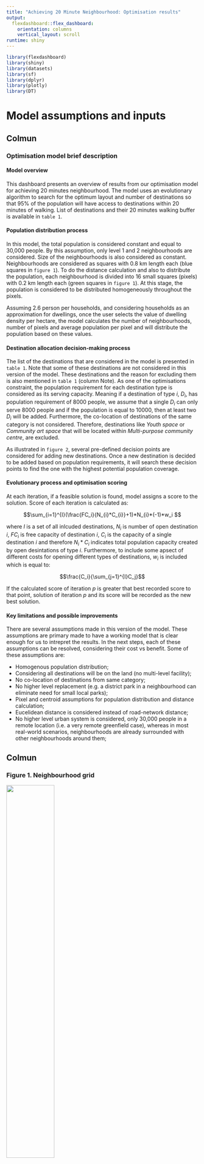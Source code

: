 ```yaml
---
title: "Achieving 20 Minute Neighbourhood: Optimisation results"
output: 
  flexdashboard::flex_dashboard:
    orientation: columns
    vertical_layout: scroll
runtime: shiny
---
```


```r
library(flexdashboard)
library(shiny)
library(datasets)
library(sf)
library(dplyr)
library(plotly)
library(DT)
```


Model assumptions and inputs
======================================================================

Colmun {data-width=550}
-----------------------------------------------------------------------

### **Optimisation model brief description**

#### Model overview

This dashboard presents an overview of results from our optimisation model for achieving 20 minutes neighbourhood. 
The model uses an evolutionary algorithm to search for the optimum layout and number of destinations so that 95% of the population will have access to destinations within 20 minutes of walking. List of destinations and their 20 minutes walking buffer is available in `table 1`.

#### Population distribution process

In this model, the total population is considered constant and equal to 30,000 people. By this assumption, only level 1 and 2 neighbourhoods are considered. Size of the neighbourhoods is also considered as constant. Neighbourhoods are considered as squares with 0.8 km length each (blue squares in `figure 1`). To do the distance calculation and also to distribute the population, each neighbourhood is divided into 16 small squares (pixels) with 0.2 km length each (green squares in `figure 1`). At this stage, the population is considered to be distributed homogeneously throughout the pixels. 

Assuming 2.6 person per households, and considering households as an approximation for dwellings, once the user selects the value of dwelling density per hectare, the model calculates the number of neighbourhoods, number of pixels and average population per pixel and will distribute the population based on these values. 

#### Destination allocation decision-making process

The list of the destinations that are considered in the model is presented in `table 1`. Note that some of these destinations are not considered in this version of the model. These destinations and the reason for excluding them is also mentioned in `table 1` (column Note). 
As one of the optimisations constraint, the population requirement for each destination type is considered as its serving capacity. Meaning if a destination of type *i*, *D~i~*, has population requirement of 8000 people, we assume that a single *D~i~* can only serve 8000 people and if the population is equal to 10000, then at least two *D~i~* will be added.
Furthermore, the co-location of destinations of the same category is not considered. Therefore, destinations like *Youth space* or *Community art space* that will be located within *Multi-purpose community centre*, are excluded. 

As illustrated in `figure 2`, several pre-defined decision points are considered for adding new destinations. Once a new destination is decided to be added based on population requirements, it will search these decision points to find the one with the highest potential population coverage. 

#### Evolutionary process and optimisation scoring

At each iteration, if a feasible solution is found, model assigns a score to the solution. Score of each iteration is calculated as:


$$\sum_{i=1}^{I}(\frac{FC_i}{N_{i}*C_{i}}+1)*N_{i}*(-1)*w_i $$

where $I$ is a set of all inlcuded destinations, $N_i$ is number of open destination $i$, $FC_i$ is free capacity of destination $i$, $C_i$ is the capacity of a single destination $i$ and therefore $N_{i}*C_{i}$ indicates total population capacity created by open desintations of type $i$. Furthermore, to include some apsect of different costs for opening different types of destinations, $w_i$ is included which is equal to:

$$\frac{C_i}{\sum_{j=1}^{I}C_j}$$

If the calculated score of iteration $p$ is greater that best recorded score to that point, solution of iteration $p$ and its score will be recorded as the new best solution. 

#### Key limitations and possible improvements

There are several assumptions made in this version of the model. These assumptions are primary made to have a working model that is clear enough for us to intrepret the results. In the next steps, each of these assumptions can be resolved, considering their cost vs benefit. Some of these assumptions are:

- Homogenous population distribution;
- Considering all destinations will be on the land (no multi-level facility);
- No co-location of destinations from same category;
- No higher level replacement (e.g. a district park in a neighbourhood can eliminate need for small local parks);
- Pixel and centroid assumptions for population distribution and distance calculation;
- Eucelidean distance is considered instead of road-network distance;
- No higher level urban system is considered, only 30,000 people in a remote location (i.e. a very remote greenfield case), whereas in most real-world scenarios, neighbourhoods are already surrounded with other neighbourhoods around them;


Colmun {.tabset data-width=450}
-----------------------------------------------------------------------

### **Figure 1. Neighbourhood grid**

 ![](grid_plain.png){#id .class width=50% height=50%}



### **Figure 2. Neighbourhood grid**

![](grid_points.png){#id .class width=50% height=50%}


### **Table 1. Destinations and their attributes**

```r
df_destinations <- read.csv("./inputs/destinations_HLC.csv")

df_destinations_to_show <-  read.csv("./inputs/destinations_HLC_For_Dashboard.csv")

df_destinations_to_show <- df_destinations_to_show %>%
                      dplyr::select("ID" = id, "Name" = name, "Category" = category, "Land requirement (sq.km)" = land_req_sqkm, "Provision/Population" = pop_req, "Service specific buffer (km)" =  dist_in_20_min, Note)

datatable(df_destinations_to_show, extensions = 'Buttons',
            options = list(
              dom = 'Blfrtip',
              buttons = c('copy','csv','excel','pdf','print'),
              scrollY = 600,
              scroller = TRUE,
              lengthMenu = list(c(10,25,50,-1), c(10,25,50, "All"))
              )
          )

```


Overall results
======================================================================

Column {.sidebar}
-----------------------------------------------------------------------

### Page overview:

This page includes optimisation results for all destinations for different dwelling density.Results in this page are based on the selected dwelling density. You can change the density using this slider:

```r
sliderInput("dwelling_density", label = "Dwelling Density:",
            min= 15, max = 55, value = 25, step = 2.5)

```

`Figure 3` shows population (green pixels), neighbourhoods with population (green circles) and destination (orange circles) distribution on the grid network for different level of dwelling density. The size of destination circles in `figure 3` indicates number of destinations in that location and the amount of land occupied by them. Population distribution and destination selection points are as illustrated in `figure 1 and 2`. `Figure 4` shows how optimisation score changes by increasing dwelling density. List of destinations that the model decided to open and some of their details are available in `table 2`.



```r
input_dir <- "./outputs/RUN25_ToServer/"
decisions <- read.csv(paste(input_dir, "combined_decision.csv", sep = ""))
nbhds <- read.csv(paste(input_dir, "combined_nbhds.csv", sep = ""))
pxls <- read.csv(paste(input_dir, "combined_pxls.csv", sep = ""))



for(dec in 1:nrow(decisions)){
  decisions$name[dec] <- df_destinations$name[which(df_destinations$dest_type_id == decisions$dest_type_id[dec])] %>%
    as.character()
  decisions$land_req[dec] <- df_destinations$land_req_sqkm[which(df_destinations$dest_type_id == decisions$dest_type_id[dec])]
}


df_deci <- reactive({
    decisions %>% 
      filter(density == input$dwelling_density)
})

df_nbhd <- reactive({
  nbhds %>% 
    filter(density == input$dwelling_density)
})

df_pxl <- reactive({
  pxls %>% 
    filter(density == input$dwelling_density)
})


```

Colmun
-----------------------------------------------------------------------

### **Figure 3: Neighbourhoods and destinations distribution**

```r
#

renderPlotly({
  #deci_file <- paste(input_dir, "output_decision_D15.csv", sep = "")

  #nbhd_file <- paste(input_dir, "init_nbhd_D15.csv", sep = "")
  
  #df_deci <- read.csv(deci_file)
  
  df_deci_this <- st_as_sf(df_deci(), coords = c("x", "y"))
  
  df_nbhd_this <- st_as_sf(df_nbhd(), coords = c("x", "y"))

  df_pxl_this <- st_as_sf(df_pxl(), coords = c("x", "y"))
  
  df_deci_this <- df_deci_this %>%
    filter(num_open >0 ) %>%
    select(loc_id,dest_type_id, name, num_open, land_req, geometry) %>%
    group_by(loc_id) %>%
    summarise(Destinations = paste(name, " = ", num_open, sep = "", collapse = "\n"), 
              num_open_t = sum(num_open), 
              land = sum(num_open*land_req))
    #mutate()
  
  
  df_deci_this <- df_deci_this %>%
    mutate(radius = (land/max(land))*0.2)
  
  df_deci_buffered <- df_deci_this %>% st_buffer(ifelse(df_deci_this$radius > 0.03,df_deci_this$radius, 0.03) )
  df_nbhd_buffered <- st_buffer(df_nbhd_this, 0.4) %>%
                        mutate(Population = pop) %>%
                        mutate(HasPopulation = ifelse(pop > 0 , "Neighbourhood with population", "Empty neighbourhood"))
  
  # Square from centroids:
  for(i in 1:nrow(df_pxl_this)){
    pxl_centre <- st_geometry(df_pxl_this)[i]
    top_right <- pxl_centre + c( 0.1, 0.1)
    top_left <- pxl_centre + c(-0.1 , 0.1)
    buttom_right <- pxl_centre + c(0.1, -0.1)
    bottom_left <- pxl_centre + c(-0.1, -0.1)
    df_pxl_this$geometry[i] <- st_convex_hull(st_combine(c(top_left, top_right, bottom_left, buttom_right)))
  }
  
  
  df_pxl_buffered <- df_pxl_this %>%
                        mutate(HasPopulation = ifelse(pop > 0 , "Neighbourhood with population", "Empty neighbourhood"))
  
  
    q <- ggplot() +
    theme(panel.grid.major = element_blank(),
          panel.grid.minor = element_blank(), 
          legend.position = "none",
          plot.title = element_text(family = "Helvetica", face = "bold", size = (12)))  +
    geom_sf(data = df_pxl_buffered, alpha = 0.8, aes(fill = HasPopulation, colour = HasPopulation)) +
    scale_colour_manual(values = c("gray22", "gray22")) +
    scale_fill_manual(values = c("gray77", "aquamarine3"), guide = FALSE) + 
    geom_vline(xintercept=c(-2,-1.2,-0.4,0.4,1.2,2), color="#0072B2", size=0.5) +
    geom_hline(yintercept=c(-2,-1.2,-0.4,0.4,1.2,2), color="#0072B2", size=0.5) +
    geom_vline(xintercept=c(-1.8,-1.6,-1.4,-1.0,-0.8,-0.6,-0.2,0,0.2,0.6,0.8,1.0,1.4,1.6,1.8), color="#009E73", size=0.3, linetype="dotted") +
    geom_hline(yintercept=c(-1.8,-1.6,-1.4,-1.0,-0.8,-0.6,-0.2,0,0.2,0.6,0.8,1.0,1.4,1.6,1.8), color="#009E73", size=0.3, linetype="dotted") +
    geom_sf(data = df_deci_buffered, color = "sienna4", fill = "sienna2", aes(label = Destinations))
   
  q %>% ggplotly(tooltip = c("label"))   
  #q %>% ggplotly(tooltip = "text") %>% style(hoveron = "fill")
  
})

```


### **Figure 4: Score vs dwelling density**

```r

scores <- read.csv(paste(input_dir, "score_summary.csv", sep = ""))

q <- ggplot(scores, aes(x = density, y = score)) + geom_line() + geom_point(aes(text = paste('Score:\n', score)))

q %>% ggplotly(tooltip = "text")

```

Column
-----------------------------------------------------------------------

### Total number of open destinations

```r
renderValueBox({
  num_open_total <- df_deci() %>% group_by(density) %>% summarise( total_open = sum(num_open)) %>% select(total_open) %>% unlist()
  valueBox(num_open_total,
           icon = 'fa-city',
           href='#section-destination-specific-results')
  
})

```

### Percentage of free capacity

```r
renderGauge({
    pct_free_cap <- df_deci() %>% 
                        group_by(density) %>%
                        summarise( total_capacity = sum(total_pop_cap), unused_capacity = sum(remaining_pop_cap)) %>%
                        mutate(pct_free = 100*unused_capacity/total_capacity) %>%
                        select(pct_free) %>%
                        unlist() %>%
                        as.double() %>%
                        round(2)
    gauge(value = pct_free_cap,
          min = 0,
          max = 100,
          sectors = gaugeSectors(
            success = c(0, 40),
            warning = c(41, 60),
            danger = c(61, 100)
          ),
          symbol = '%',
          href='#section-destination-specific-results'
    )
    
})

```

> Click on the box to see destination specific results

### **Table 2: Overview of the optimimum solution**

```r
renderDataTable({

  table_to_show <- df_deci() %>%
    group_by(name) %>% 
    summarise(  'Number of open' = sum(num_open), 
                'Occupied land' = sum(num_open*land_req),
                'Service capacity' = sum(total_pop_cap),
                'Free capacity' = sum(remaining_pop_cap))
  
  datatable(table_to_show, extensions = 'Buttons',
            options = list(
              dom = 'Blfrtip',
              buttons = c('copy','csv','excel','pdf','print'),
              scrollY = 400,
              scroller = TRUE,
              lengthMenu = list(c(10,25,50,-1), c(10,25,50, "All"))
              )
            )  
})


```

Destination Specific Results
======================================================================

Column {.sidebar}
-----------------------------------------------------------------------

### Page overview:

This page includes optimisation results (same as `Overal results` page) for a selected destination. Use can select what destination specific output they want to have using this drop-down box:
```r

selectInput("destination_id", label = "Select a destination:",
            choices = c("Multi purpose community centre" = 1001,
                        "GP" = 1004,
                        "Dentist" = 1005,
                        "Preschool/3 year old activity group" = 1006,
                        "Childcare centre" = 1008,
                        "Government primary school" = 1009,
                        "Local park" = 1010,
                        "District sports facility" = 1011,
                        "Corner store/convenience store" = 1012,
                        "Local shops/local supermarke" = 1013,
                        "Speciality food destinations" = 1014,
                        "Regional suppermarket: major suppermarket" = 1015,
                        "Residential agedcare/retirement village/aged housing" = 2003,
                        "Community health centre" = 2004,
                        "Community health service organisations" = 2005,
                        "Maternal and child health centre" = 2006,
                        "Catholic primary school" = 2008,
                        "Government secondary school" = 2009,
                        "District park" = 2011,
                        "Lower order indoor recreational centre" = 2012,
                        "Lower order tennis courts" = 2013
                        ))
```

Also in addition to destination type, results in this page will change based on the selected dwelling density. You can change the density using this slider:

```r
sliderInput("dwelling_density_dest", label = "Dwelling Density:",
            min= 15, max = 55, value = 25, step = 2.5)


```


```r

input_dir_dest <- input_dir
decisions_dest <- read.csv(paste(input_dir_dest, "combined_decision.csv", sep = ""))
nbhds_dest <- read.csv(paste(input_dir_dest, "combined_nbhds.csv", sep = ""))
pxls_dest <- read.csv(paste(input_dir_dest, "combined_pxls.csv", sep = ""))

df_destinations_dest <- read.csv("./inputs/destinations_HLC.csv")

for(dec in 1:nrow(decisions_dest)){
  decisions_dest$name[dec] <- df_destinations_dest$name[which(df_destinations_dest$dest_type_id == decisions_dest$dest_type_id[dec])] %>%
    as.character()
  decisions_dest$land_req[dec] <- df_destinations_dest$land_req_sqkm[which(df_destinations_dest$dest_type_id == decisions_dest$dest_type_id[dec])]
}


df_deci_dest <- reactive({
    decisions_dest %>% 
      filter(density == input$dwelling_density_dest, dest_type_id == input$destination_id)
})

df_nbhd_dest <- reactive({
  nbhds_dest %>% 
    filter(density == input$dwelling_density_dest)
})

df_pxl_dest <- reactive({
  pxls_dest %>% 
    filter(density == input$dwelling_density_dest)
})

dest_counter <- reactive({
  decisions_dest %>% 
      filter(dest_type_id == input$destination_id) %>%
      group_by(density) %>%
      summarise(Number_of_Open_Destinations = sum(num_open)) %>%
      select(density, Number_of_Open_Destinations)
})

```


Colmun
-----------------------------------------------------------------------

### **Figure 5: Selected destination distribution**

```r
#

renderPlotly({
  #deci_file <- paste(input_dir, "output_decision_D15.csv", sep = "")

  #nbhd_file <- paste(input_dir, "init_nbhd_D15.csv", sep = "")
  
  #df_deci <- read.csv(deci_file)
  
  df_deci_dest_this <- st_as_sf(df_deci_dest(), coords = c("x", "y"))
  
  df_nbhd_dest_this <- st_as_sf(df_nbhd_dest(), coords = c("x", "y"))

  df_pxl_dest_this <- st_as_sf(df_pxl_dest(), coords = c("x", "y"))
  
  df_deci_dest_this <- df_deci_dest_this %>%
    filter(num_open >0 ) %>%
    select(loc_id,dest_type_id, name, num_open, land_req, geometry) %>%
    group_by(loc_id) %>%
    summarise(Name = name,
              Number_of_Open = sum(num_open),
              pct_open_t = sum(num_open)/sum(df_deci_dest_this$num_open), 
              land = sum(num_open*land_req))
    #mutate()
  
  
  df_deci_dest_this <- df_deci_dest_this %>%
    mutate(radius = pct_open_t)
  
  df_deci_dest_buffered <- df_deci_dest_this %>% st_buffer(ifelse(df_deci_dest_this$radius < 0.02, yes = 0.02, 
                                                                  no = ifelse(df_deci_dest_this$radius > 0.2, yes = 0.2, 
                                                                              no = df_deci_dest_this$radius)))
  df_nbhd_dest_buffered <- st_buffer(df_nbhd_dest_this, 0.4) %>%
                        mutate(Population = pop) %>%
                        mutate(HasPopulation = ifelse(pop > 0 , "Neighbourhood with population", "Empty neighbourhood"))
  
  # Square from centroids:
  for(i in 1:nrow(df_pxl_dest_this)){
    pxl_centre <- st_geometry(df_pxl_dest_this)[i]
    top_right <- pxl_centre + c( 0.1, 0.1)
    top_left <- pxl_centre + c(-0.1 , 0.1)
    buttom_right <- pxl_centre + c(0.1, -0.1)
    bottom_left <- pxl_centre + c(-0.1, -0.1)
    df_pxl_dest_this$geometry[i] <- st_convex_hull(st_combine(c(top_left, top_right, bottom_left, buttom_right)))
  }
  
  
  df_pxl_dest_buffered <- df_pxl_dest_this %>%
                        mutate(HasPopulation = ifelse(pop > 0 , "Neighbourhood with population", "Empty neighbourhood"))
  
  
    q <- ggplot() +
    theme(panel.grid.major = element_blank(),
          panel.grid.minor = element_blank(), 
          legend.position = "none",
          plot.title = element_text(family = "Helvetica", face = "bold", size = (12))) +
    geom_sf(data = df_pxl_dest_buffered, alpha = 0.8, aes(fill = HasPopulation, colour = HasPopulation)) +
    scale_colour_manual(values = c("gray22", "gray22")) +
    scale_fill_manual(values = c("gray77", "aquamarine3"), guide = FALSE) + 
    geom_vline(xintercept=c(-2,-1.2,-0.4,0.4,1.2,2), color="#0072B2", size=0.5) +
    geom_hline(yintercept=c(-2,-1.2,-0.4,0.4,1.2,2), color="#0072B2", size=0.5) +
    geom_vline(xintercept=c(-1.8,-1.6,-1.4,-1.0,-0.8,-0.6,-0.2,0,0.2,0.6,0.8,1.0,1.4,1.6,1.8), color="#009E73", size=0.3, linetype="dotted") +
    geom_hline(yintercept=c(-1.8,-1.6,-1.4,-1.0,-0.8,-0.6,-0.2,0,0.2,0.6,0.8,1.0,1.4,1.6,1.8), color="#009E73", size=0.3, linetype="dotted") +
    geom_sf(data = df_deci_dest_buffered, color = "deeppink4", fill = "deeppink4", aes(text = Name,
                                                                                   label = Number_of_Open))
   
  q %>% ggplotly(tooltip = c("text", "label"))  %>% style(hoveron = "fills")
  # q %>% ggplotly(tooltip = "text") %>% style(hoveron = "fill")
  #q %>% add_trace(text = "triangle", hoveron = "fills")
})

```

### **Figure 6: Number of open destnations vs dwelling density**

```r
renderPlotly({
  destination_counter <- dest_counter()
  
  q <- ggplot(destination_counter, aes(x = density, y = Number_of_Open_Destinations)) + geom_line() + geom_point(aes(text = paste('Density =', density, '\n', 'Number of Open Destinations:', Number_of_Open_Destinations)))
  
  q %>% ggplotly(tooltip = "text")
})
```


Column
-----------------------------------------------------------------------

### Total numober of open destinations (from selected type)


```r
renderValueBox({
  num_open_total <- df_deci_dest() %>% group_by(density) %>% summarise( total_open = sum(num_open)) %>% select(total_open) %>% unlist()
  valueBox(num_open_total,
           icon = 'fa-city',
           href='#section-destination-specific-results')
  
})

```

### Percentage of free capacity for the selected destination

```r
renderGauge({
    pct_free_cap <- df_deci_dest() %>% 
                        group_by(density) %>%
                        summarise( total_capacity = sum(total_pop_cap), unused_capacity = sum(remaining_pop_cap)) %>%
                        mutate(pct_free = 100*unused_capacity/total_capacity) %>%
                        select(pct_free) %>%
                        unlist() %>%
                        as.double() %>%
                        round(2)
    gauge(value = pct_free_cap,
          min = 0,
          max = 100,
          sectors = gaugeSectors(
            success = c(0, 40),
            warning = c(41, 60),
            danger = c(61, 100)
          ),
          symbol = '%',
          href='#section-destination-specific-results'
    )
    
})

```

### **Table 3: Overview of optimised solution for the selected destination**

```r
renderDataTable({

  table_to_show_dest <- df_deci_dest() %>%
    filter(num_open >0) %>%
    mutate(Location = paste("x= ", x,", y= ", y, sep = "")) %>%
    mutate(Number_of_Open = num_open) %>%
    mutate(Population_Capacity = total_pop_cap) %>%
    mutate(Free_Capacity = remaining_pop_cap) %>%
    select(Location, Number_of_Open, Population_Capacity,Free_Capacity)

  
  datatable(table_to_show_dest, extensions = 'Buttons',
            options = list(
              dom = 'Blfrtip',
              buttons = c('copy','csv','excel','pdf','print'),
              scroller = TRUE,
              lengthMenu = list(c(10,25,50,-1), c(10,25,50, "All"))
              )
            )  
})


```
